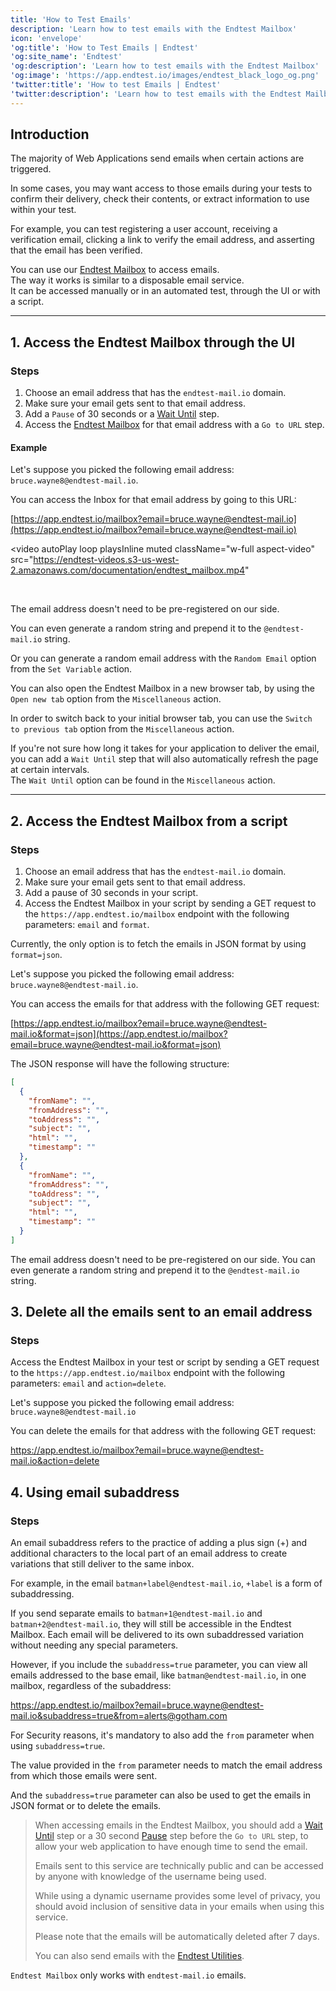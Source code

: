 ```yaml
---
title: 'How to Test Emails'
description: 'Learn how to test emails with the Endtest Mailbox'
icon: 'envelope'
'og:title': 'How to Test Emails | Endtest'
'og:site_name': 'Endtest'
'og:description': 'Learn how to test emails with the Endtest Mailbox'
'og:image': 'https://app.endtest.io/images/endtest_black_logo_og.png'
'twitter:title': 'How to test Emails | Endtest'
'twitter:description': 'Learn how to test emails with the Endtest Mailbox'
---
```


## Introduction

The majority of Web Applications send emails when certain actions are triggered.

In some cases, you may want access to those emails during your tests to confirm their delivery, check their contents, or extract information to use within your test.

For example, you can test registering a user account, receiving a verification email, clicking a link to verify the email address, and asserting that the email has been verified.

You can use our [Endtest Mailbox](https://app.endtest.io/mailbox) to access emails.  
The way it works is similar to a disposable email service.  
It can be accessed manually or in an automated test, through the UI or with a script.

---

## 1. Access the Endtest Mailbox through the UI

### Steps

1. Choose an email address that has the `endtest-mail.io` domain.  
2. Make sure your email gets sent to that email address.  
3. Add a `Pause` of 30 seconds or a [Wait Until](/advanced/waits#2-wait-until) step.  
4. Access the [Endtest Mailbox](https://app.endtest.io/mailbox) for that email address with a `Go to URL` step.

#### Example

Let's suppose you picked the following email address: `bruce.wayne8@endtest-mail.io`.

You can access the Inbox for that email address by going to this URL:

[https://app.endtest.io/mailbox?email=bruce.wayne@endtest-mail.io](https://app.endtest.io/mailbox?email=bruce.wayne@endtest-mail.io)

<video
  autoPlay
loop
playsInline
muted
  className="w-full aspect-video"
  src="https://endtest-videos.s3-us-west-2.amazonaws.com/documentation/endtest_mailbox.mp4"
></video>

<br />

The email address doesn't need to be pre-registered on our side.

You can even generate a random string and prepend it to the `@endtest-mail.io` string.

Or you can generate a random email address with the `Random Email` option from the `Set Variable` action.

You can also open the Endtest Mailbox in a new browser tab, by using the `Open new tab` option from the `Miscellaneous` action.

In order to switch back to your initial browser tab, you can use the `Switch to previous tab` option from the `Miscellaneous` action.

If you're not sure how long it takes for your application to deliver the email, you can add a `Wait Until` step that will also automatically refresh the page at certain intervals.  
The `Wait Until` option can be found in the `Miscellaneous` action.

---

## 2. Access the Endtest Mailbox from a script

### Steps

1. Choose an email address that has the `endtest-mail.io` domain.  
2. Make sure your email gets sent to that email address.  
3. Add a pause of 30 seconds in your script.  
4. Access the Endtest Mailbox in your script by sending a GET request to the `https://app.endtest.io/mailbox` endpoint with the following parameters: `email` and `format`.

Currently, the only option is to fetch the emails in JSON format by using `format=json`.

Let's suppose you picked the following email address: `bruce.wayne8@endtest-mail.io`.

You can access the emails for that address with the following GET request:

[https://app.endtest.io/mailbox?email=bruce.wayne@endtest-mail.io&format=json](https://app.endtest.io/mailbox?email=bruce.wayne@endtest-mail.io&format=json)

The JSON response will have the following structure:

```json
[
  {
    "fromName": "",
    "fromAddress": "",
    "toAddress": "",
    "subject": "",
    "html": "",
    "timestamp": ""
  },
  {
    "fromName": "",
    "fromAddress": "",
    "toAddress": "",
    "subject": "",
    "html": "",
    "timestamp": ""
  }
]
```
The email address doesn't need to be pre-registered on our side.
You can even generate a random string and prepend it to the `@endtest-mail.io` string.

## 3. Delete all the emails sent to an email address

### Steps

Access the Endtest Mailbox in your test or script by sending a GET request to the `https://app.endtest.io/mailbox` endpoint with the following parameters: `email` and `action=delete`.

Let's suppose you picked the following email address: `bruce.wayne8@endtest-mail.io`

You can delete the emails for that address with the following GET request:

<a class="endtest_link" href="https://app.endtest.io/mailbox?email=bruce.wayne@endtest-mail.io&action=delete">https://app.endtest.io/mailbox?email=bruce.wayne@endtest-mail.io&action=delete</a>

## 4. Using email subaddress

### Steps

An email subaddress refers to the practice of adding a plus sign (+) and additional characters to the local part of an email address to create variations that still deliver to the same inbox.

For example, in the email `batman+label@endtest-mail.io`, `+label` is a form of subaddressing.

If you send separate emails to `batman+1@endtest-mail.io` and `batman+2@endtest-mail.io`, they will still be accessible in the Endtest Mailbox. Each email will be delivered to its own subaddressed variation without needing any special parameters.

However, if you include the `subaddress=true` parameter, you can view all emails addressed to the base email, like `batman@endtest-mail.io`, in one mailbox, regardless of the subaddress:

<a class="endtest_link" href="https://app.endtest.io/mailbox?email=bruce.wayne@endtest-mail.io&subaddress=true&from=alerts@gotham.com">https://app.endtest.io/mailbox?email=bruce.wayne@endtest-mail.io&subaddress=true&from=alerts@gotham.com</a>

For Security reasons, it's mandatory to also add the `from` parameter when using `subaddress=true`.

The value provided in the `from` parameter needs to match the email address from which those emails were sent.

And the `subaddress=true` parameter can also be used to get the emails in JSON format or to delete the emails.

>When accessing emails in the Endtest Mailbox, you should add a [Wait Until](/advanced/waits/#2-wait-until) step or a 30 second [Pause](/advanced/waits/#3-pause) step before the `Go to URL` step, to allow your web application to have enough time to send the email.
>
>Emails sent to this service are technically public and can be accessed by anyone with knowledge of the username being used.
>
>While using a dynamic username provides some level of privacy, you should avoid inclusion of sensitive data in your emails when using this service.
>
>Please note that the emails will be automatically deleted after 7 days.
>
>You can also send emails with the [Endtest Utilities](/advanced/utilities).

<Note> `Endtest Mailbox` only works with `endtest-mail.io` emails. </Note>